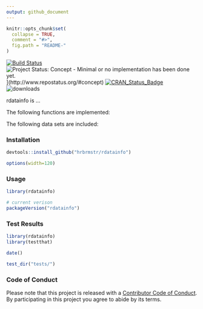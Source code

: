 ```yaml
---
output: github_document
---
```


<!-- README.md is generated from README.Rmd. Please edit that file -->

```r
knitr::opts_chunk$set(
  collapse = TRUE,
  comment = "#>",
  fig.path = "README-"
)
```

[![Build Status](https://travis-ci.org/hrbrmstr/rdatainfo.svg)](https://travis-ci.org/hrbrmstr/rdatainfo) 
![Project Status: Concept - Minimal or no implementation has been done yet.](http://www.repostatus.org/badges/0.1.0/concept.svg)](http://www.repostatus.org/#concept)
[![CRAN_Status_Badge](http://www.r-pkg.org/badges/version/rdatainfo)](http://cran.r-project.org/web/packages/rdatainfo) 
![downloads](http://cranlogs.r-pkg.org/badges/grand-total/rdatainfo)

rdatainfo is ...

The following functions are implemented:

The following data sets are included:

### Installation

```r
devtools::install_github("hrbrmstr/rdatainfo")
```

```r
options(width=120)
```

### Usage

```r
library(rdatainfo)

# current verison
packageVersion("rdatainfo")

```

### Test Results

```r
library(rdatainfo)
library(testthat)

date()

test_dir("tests/")
```

### Code of Conduct

Please note that this project is released with a [Contributor Code of Conduct](CONDUCT.md). 
By participating in this project you agree to abide by its terms.
